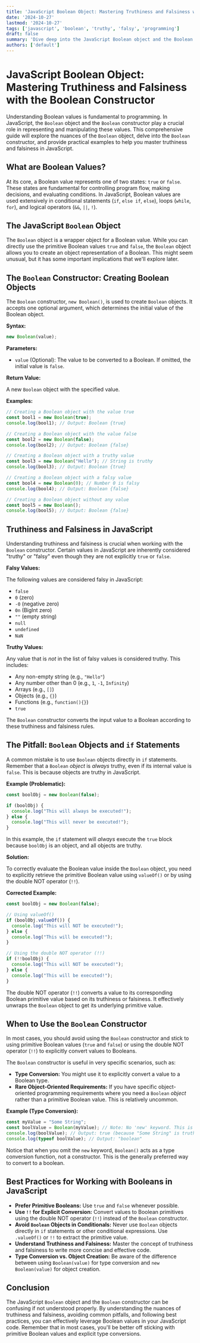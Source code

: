 ```yaml
---
title: 'JavaScript Boolean Object: Mastering Truthiness and Falsiness with the Boolean Constructor'
date: '2024-10-27'
lastmod: '2024-10-27'
tags: ['javascript', 'boolean', 'truthy', 'falsy', 'programming']
draft: false
summary: 'Dive deep into the JavaScript Boolean object and the Boolean constructor. Learn how to create Boolean objects, understand truthiness and falsiness, and avoid common pitfalls when working with Boolean objects in JavaScript.'
authors: ['default']
---
```


# JavaScript Boolean Object: Mastering Truthiness and Falsiness with the Boolean Constructor

Understanding Boolean values is fundamental to programming. In JavaScript, the `Boolean` object and the `Boolean` constructor play a crucial role in representing and manipulating these values. This comprehensive guide will explore the nuances of the `Boolean` object, delve into the `Boolean` constructor, and provide practical examples to help you master truthiness and falsiness in JavaScript.

## What are Boolean Values?

At its core, a Boolean value represents one of two states: `true` or `false`. These states are fundamental for controlling program flow, making decisions, and evaluating conditions. In JavaScript, Boolean values are used extensively in conditional statements (`if`, `else if`, `else`), loops (`while`, `for`), and logical operators (`&&`, `||`, `!`).

## The JavaScript `Boolean` Object

The `Boolean` object is a wrapper object for a Boolean value. While you can directly use the primitive Boolean values `true` and `false`, the `Boolean` object allows you to create an object representation of a Boolean. This might seem unusual, but it has some important implications that we'll explore later.

## The `Boolean` Constructor: Creating Boolean Objects

The `Boolean` constructor, `new Boolean()`, is used to create `Boolean` objects. It accepts one optional argument, which determines the initial value of the Boolean object.

**Syntax:**

```javascript
new Boolean(value);
```

**Parameters:**

*   `value` (Optional): The value to be converted to a Boolean. If omitted, the initial value is `false`.

**Return Value:**

A new `Boolean` object with the specified value.

**Examples:**

```javascript
// Creating a Boolean object with the value true
const bool1 = new Boolean(true);
console.log(bool1); // Output: Boolean {true}

// Creating a Boolean object with the value false
const bool2 = new Boolean(false);
console.log(bool2); // Output: Boolean {false}

// Creating a Boolean object with a truthy value
const bool3 = new Boolean("Hello"); // String is truthy
console.log(bool3); // Output: Boolean {true}

// Creating a Boolean object with a falsy value
const bool4 = new Boolean(0); // Number 0 is falsy
console.log(bool4); // Output: Boolean {false}

// Creating a Boolean object without any value
const bool5 = new Boolean();
console.log(bool5); // Output: Boolean {false}
```

## Truthiness and Falsiness in JavaScript

Understanding truthiness and falsiness is crucial when working with the `Boolean` constructor.  Certain values in JavaScript are inherently considered "truthy" or "falsy" even though they are not explicitly `true` or `false`.

**Falsy Values:**

The following values are considered falsy in JavaScript:

*   `false`
*   `0` (zero)
*   `-0` (negative zero)
*   `0n` (BigInt zero)
*   `""` (empty string)
*   `null`
*   `undefined`
*   `NaN`

**Truthy Values:**

Any value that is *not* in the list of falsy values is considered truthy.  This includes:

*   Any non-empty string (e.g., `"Hello"`)
*   Any number other than 0 (e.g., `1`, `-1`, `Infinity`)
*   Arrays (e.g., `[]`)
*   Objects (e.g., `{}`)
*   Functions (e.g., `function(){}`)
*   `true`

The `Boolean` constructor converts the input value to a Boolean according to these truthiness and falsiness rules.

## The Pitfall:  `Boolean` Objects and `if` Statements

A common mistake is to use `Boolean` objects directly in `if` statements.  Remember that a `Boolean` *object* is *always* truthy, even if its internal value is `false`.  This is because objects are truthy in JavaScript.

**Example (Problematic):**

```javascript
const boolObj = new Boolean(false);

if (boolObj) {
  console.log("This will always be executed!");
} else {
  console.log("This will never be executed!");
}
```

In this example, the `if` statement will *always* execute the `true` block because `boolObj` is an object, and all objects are truthy.

**Solution:**

To correctly evaluate the Boolean value inside the `Boolean` object, you need to explicitly retrieve the primitive Boolean value using `valueOf()` or by using the double NOT operator (`!!`).

**Corrected Example:**

```javascript
const boolObj = new Boolean(false);

// Using valueOf()
if (boolObj.valueOf()) {
  console.log("This will NOT be executed!");
} else {
  console.log("This will be executed!");
}

// Using the double NOT operator (!!)
if (!!boolObj) {
  console.log("This will NOT be executed!");
} else {
  console.log("This will be executed!");
}
```

The double NOT operator (`!!`) converts a value to its corresponding Boolean primitive value based on its truthiness or falsiness. It effectively unwraps the `Boolean` object to get its underlying primitive value.

## When to Use the `Boolean` Constructor

In most cases, you should avoid using the `Boolean` constructor and stick to using primitive Boolean values (`true` and `false`) or using the double NOT operator (`!!`) to explicitly convert values to Booleans.

The `Boolean` constructor is useful in very specific scenarios, such as:

*   **Type Conversion:** You might use it to explicitly convert a value to a Boolean type.
*   **Rare Object-Oriented Requirements:**  If you have specific object-oriented programming requirements where you need a `Boolean` *object* rather than a primitive Boolean value.  This is relatively uncommon.

**Example (Type Conversion):**

```javascript
const myValue = "Some String";
const boolValue = Boolean(myValue); // Note: No 'new' keyword. This is a type conversion.
console.log(boolValue); // Output: true (because "Some String" is truthy)
console.log(typeof boolValue); // Output: "boolean"
```

Notice that when you omit the `new` keyword, `Boolean()` acts as a type conversion function, not a constructor.  This is the generally preferred way to convert to a boolean.

## Best Practices for Working with Booleans in JavaScript

*   **Prefer Primitive Booleans:** Use `true` and `false` whenever possible.
*   **Use `!!` for Explicit Conversion:** Convert values to Boolean primitives using the double NOT operator (`!!`) instead of the `Boolean` constructor.
*   **Avoid `Boolean` Objects in Conditionals:** Never use `Boolean` objects directly in `if` statements or other conditional expressions.  Use `.valueOf()` or `!!` to extract the primitive value.
*   **Understand Truthiness and Falsiness:**  Master the concept of truthiness and falsiness to write more concise and effective code.
*   **Type Conversion vs. Object Creation:**  Be aware of the difference between using `Boolean(value)` for type conversion and `new Boolean(value)` for object creation.

## Conclusion

The JavaScript `Boolean` object and the `Boolean` constructor can be confusing if not understood properly. By understanding the nuances of truthiness and falsiness, avoiding common pitfalls, and following best practices, you can effectively leverage Boolean values in your JavaScript code.  Remember that in most cases, you'll be better off sticking with primitive Boolean values and explicit type conversions.